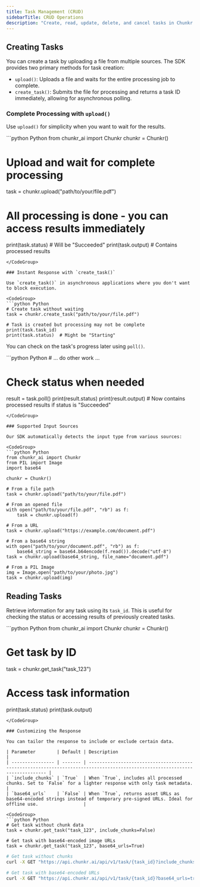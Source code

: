 ```yaml
---
title: Task Management (CRUD)
sidebarTitle: CRUD Operations
description: "Create, read, update, delete, and cancel tasks in Chunkr to manage your data processing lifecycle."
---
```


## Creating Tasks

You can create a task by uploading a file from multiple sources. The SDK provides two primary methods for task creation:

*   `upload()`: Uploads a file and waits for the entire processing job to complete.
*   `create_task()`: Submits the file for processing and returns a task ID immediately, allowing for asynchronous polling.

### Complete Processing with `upload()`

Use `upload()` for simplicity when you want to wait for the results.

<CodeGroup>
```python Python
from chunkr_ai import Chunkr
chunkr = Chunkr()

# Upload and wait for complete processing
task = chunkr.upload("path/to/your/file.pdf")

# All processing is done - you can access results immediately
print(task.status) # Will be "Succeeded"
print(task.output) # Contains processed results
```
</CodeGroup>

### Instant Response with `create_task()`

Use `create_task()` in asynchronous applications where you don't want to block execution.

<CodeGroup>
```python Python
# Create task without waiting
task = chunkr.create_task("path/to/your/file.pdf")

# Task is created but processing may not be complete
print(task.task_id)
print(task.status)  # Might be "Starting"
```
</CodeGroup>

You can check on the task's progress later using `poll()`.

<CodeGroup>
```python Python
# ... do other work ...

# Check status when needed
result = task.poll()
print(result.status)
print(result.output)  # Now contains processed results if status is "Succeeded"
```
</CodeGroup>

### Supported Input Sources

Our SDK automatically detects the input type from various sources:

<CodeGroup>
```python Python
from chunkr_ai import Chunkr
from PIL import Image
import base64

chunkr = Chunkr()

# From a file path
task = chunkr.upload("path/to/your/file.pdf")

# From an opened file
with open("path/to/your/file.pdf", "rb") as f:
    task = chunkr.upload(f)

# From a URL
task = chunkr.upload("https://example.com/document.pdf")

# From a base64 string
with open("path/to/your/document.pdf", "rb") as f:
    base64_string = base64.b64encode(f.read()).decode("utf-8")
task = chunkr.upload(base64_string, file_name="document.pdf")

# From a PIL Image
img = Image.open("path/to/your/photo.jpg")
task = chunkr.upload(img)
```
</CodeGroup>


## Reading Tasks

Retrieve information for any task using its `task_id`. This is useful for checking the status or accessing results of previously created tasks.

<CodeGroup>
```python Python
from chunkr_ai import Chunkr
chunkr = Chunkr()

# Get task by ID
task = chunkr.get_task("task_123")

# Access task information
print(task.status)
print(task.output)
```
</CodeGroup>

### Customizing the Response

You can tailor the response to include or exclude certain data.

| Parameter        | Default | Description                                                                                                                  |
| ---------------- | ------- | ---------------------------------------------------------------------------------------------------------------------------- |
| `include_chunks` | `True`  | When `True`, includes all processed chunks. Set to `False` for a lighter response with only task metadata. |
| `base64_urls`    | `False` | When `True`, returns asset URLs as base64-encoded strings instead of temporary pre-signed URLs. Ideal for offline use.                 |

<CodeGroup>
```python Python
# Get task without chunk data
task = chunkr.get_task("task_123", include_chunks=False) 

# Get task with base64-encoded image URLs
task = chunkr.get_task("task_123", base64_urls=True)
```
```bash cURL
# Get task without chunks
curl -X GET "https://api.chunkr.ai/api/v1/task/{task_id}?include_chunks=false" -H "Authorization: YOUR_API_KEY"

# Get task with base64-encoded URLs
curl -X GET "https://api.chunkr.ai/api/v1/task/{task_id}?base64_urls=true" -H "Authorization: YOUR_API_KEY"
```
</CodeGroup>